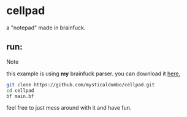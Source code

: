 # cellpad
a "notepad" made in brainfuck.
## run:
> [!NOTE]
> this example is using **my** brainfuck parser. you can download it [here.](https://www.github.com/mysticaldumbo/bf-tools)
```bash
git clone https://github.com/mysticaldumbo/cellpad.git
cd cellpad
bf main.bf
```
feel free to just mess around with it and have fun.
